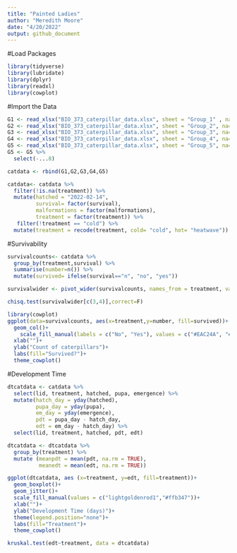 ```yaml
---
title: "Painted Ladies"
author: "Meredith Moore"
date: "4/20/2022"
output: github_document
---
```


#Load Packages
```r
library(tidyverse)
library(lubridate)
library(dplyr)
library(readxl)
library(cowplot)
```


#Import the Data

```r
G1 <- read_xlsx("BIO_373_caterpillar_data.xlsx", sheet = "Group_1" , na= c("NA",""))
G2 <- read_xlsx("BIO_373_caterpillar_data.xlsx", sheet = "Group_2", na= c("NA",""))
G3 <- read_xlsx("BIO_373_caterpillar_data.xlsx", sheet = "Group_3", na= c("NA",""))
G4 <- read_xlsx("BIO_373_caterpillar_data.xlsx", sheet = "Group_4", na= c("NA",""))
G5 <- read_xlsx("BIO_373_caterpillar_data.xlsx", sheet = "Group_5", na= c("NA",""))
G5 <- G5 %>% 
  select(-...8)
```

```r
catdata <- rbind(G1,G2,G3,G4,G5)

catdata<- catdata %>% 
  filter(!is.na(treatment)) %>%
  mutate(hatched = "2022-02-14", 
         survival= factor(survival),
         malformations = factor(malformations),
         treatment = factor(treatment)) %>% 
   filter(!treatment == "cold") %>% 
  mutate(treatment = recode(treatment, cold= "cold", hot= "heatwave"))
```

#Survivability 
```r
survivalcounts<- catdata %>% 
  group_by(treatment,survival) %>% 
  summarise(number=n()) %>% 
  mutate(survived= ifelse(survival=="n", "no", "yes"))

survivalwider <- pivot_wider(survivalcounts, names_from = treatment, values_from = number)
```

```r
chisq.test(survivalwider[c(3,4)],correct=F)
```


```r
library(cowplot)
ggplot(data=survivalcounts, aes(x=treatment,y=number, fill=survived))+
  geom_col()+
    scale_fill_manual(labels = c("No", "Yes"), values = c("#EAC24A", "#A7CB92"))+
  xlab("")+
  ylab("Count of caterpillars")+
  labs(fill="Survived?")+
  theme_cowplot()
```
#Development Time
```r
dtcatdata <- catdata %>% 
  select(lid, treatment, hatched, pupa, emergence) %>% 
  mutate(hatch_day = yday(hatched),
         pupa_day = yday(pupa),
         em_day = yday(emergence),
         pdt = pupa_day - hatch_day,
         edt = em_day - hatch_day) %>% 
  select(lid, treatment, hatched, pdt, edt)

dtcatdata <- dtcatdata %>% 
  group_by(treatment) %>% 
  mutate (meanpdt = mean(pdt, na.rm = TRUE), 
          meanedt = mean(edt, na.rm = TRUE)) 
```

```r
ggplot(dtcatdata, aes (x=treatment, y=edt, fill=treatment))+
  geom_boxplot()+
  geom_jitter()+
  scale_fill_manual(values = c("lightgoldenrod1","#ffb347"))+
  xlab("")+ 
  ylab("Development Time (days)")+
  theme(legend.position="none")+
  labs(fill="Treatment")+
  theme_cowplot()
```

```r
kruskal.test(edt~treatment, data = dtcatdata)
```